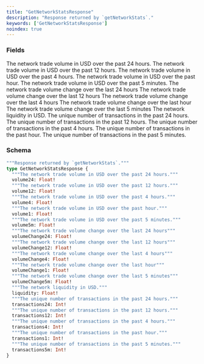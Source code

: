 ```yaml
---
title: "GetNetworkStatsResponse"
description: "Response returned by `getNetworkStats`."
keywords: ['GetNetworkStatsResponse']
noindex: true
---
```


### Fields

<ResponseField name="volume24" type="Float!" required>
  The network trade volume in USD over the past 24 hours.
</ResponseField>

<ResponseField name="volume12" type="Float!" required>
  The network trade volume in USD over the past 12 hours.
</ResponseField>

<ResponseField name="volume4" type="Float!" required>
  The network trade volume in USD over the past 4 hours.
</ResponseField>

<ResponseField name="volume1" type="Float!" required>
  The network trade volume in USD over the past hour.
</ResponseField>

<ResponseField name="volume5m" type="Float!" required>
  The network trade volume in USD over the past 5 minutes.
</ResponseField>

<ResponseField name="volumeChange24" type="Float!" required>
  The network trade volume change over the last 24 hours
</ResponseField>

<ResponseField name="volumeChange12" type="Float!" required>
  The network trade volume change over the last 12 hours
</ResponseField>

<ResponseField name="volumeChange4" type="Float!" required>
  The network trade volume change over the last 4 hours
</ResponseField>

<ResponseField name="volumeChange1" type="Float!" required>
  The network trade volume change over the last hour
</ResponseField>

<ResponseField name="volumeChange5m" type="Float!" required>
  The network trade volume change over the last 5 minutes
</ResponseField>

<ResponseField name="liquidity" type="Float!" required>
  The network liquidity in USD.
</ResponseField>

<ResponseField name="transactions24" type="Int!" required>
  The unique number of transactions in the past 24 hours.
</ResponseField>

<ResponseField name="transactions12" type="Int!" required>
  The unique number of transactions in the past 12 hours.
</ResponseField>

<ResponseField name="transactions4" type="Int!" required>
  The unique number of transactions in the past 4 hours.
</ResponseField>

<ResponseField name="transactions1" type="Int!" required>
  The unique number of transactions in the past hour.
</ResponseField>

<ResponseField name="transactions5m" type="Int!" required>
  The unique number of transactions in the past 5 minutes.
</ResponseField>

### Schema


```graphql 
"""Response returned by `getNetworkStats`."""
type GetNetworkStatsResponse {
  """The network trade volume in USD over the past 24 hours."""
  volume24: Float!
  """The network trade volume in USD over the past 12 hours."""
  volume12: Float!
  """The network trade volume in USD over the past 4 hours."""
  volume4: Float!
  """The network trade volume in USD over the past hour."""
  volume1: Float!
  """The network trade volume in USD over the past 5 minutes."""
  volume5m: Float!
  """The network trade volume change over the last 24 hours"""
  volumeChange24: Float!
  """The network trade volume change over the last 12 hours"""
  volumeChange12: Float!
  """The network trade volume change over the last 4 hours"""
  volumeChange4: Float!
  """The network trade volume change over the last hour"""
  volumeChange1: Float!
  """The network trade volume change over the last 5 minutes"""
  volumeChange5m: Float!
  """The network liquidity in USD."""
  liquidity: Float!
  """The unique number of transactions in the past 24 hours."""
  transactions24: Int!
  """The unique number of transactions in the past 12 hours."""
  transactions12: Int!
  """The unique number of transactions in the past 4 hours."""
  transactions4: Int!
  """The unique number of transactions in the past hour."""
  transactions1: Int!
  """The unique number of transactions in the past 5 minutes."""
  transactions5m: Int!
}
```
